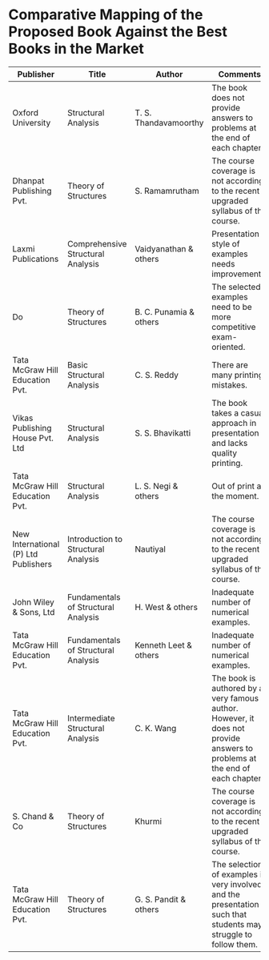 # **Comparative Mapping of the Proposed Book Against the Best Books in the Market**

| **Publisher**                        | **Title**                           | **Author**             | **Comments**                                                                                                               |
|------------------|------------------|------------------|--------------------|
| Oxford University                    | Structural Analysis                 | T. S. Thandavamoorthy  | The book does not provide answers to problems at the end of each chapter.                                                  |
| Dhanpat Publishing Pvt.              | Theory of Structures                | S. Ramamrutham         | The course coverage is not according to the recent upgraded syllabus of the course.                                        |
| Laxmi Publications                   | Comprehensive Structural Analysis   | Vaidyanathan & others  | Presentation style of examples needs improvements.                                                                         |
| Do                                   | Theory of Structures                | B. C. Punamia & others | The selected examples need to be more competitive exam-oriented.                                                           |
| Tata McGraw Hill Education Pvt.      | Basic Structural Analysis           | C. S. Reddy            | There are many printing mistakes.                                                                                          |
| Vikas Publishing House Pvt. Ltd      | Structural Analysis                 | S. S. Bhavikatti       | The book takes a casual approach in presentation and lacks quality printing.                                               |
| Tata McGraw Hill Education Pvt.      | Structural Analysis                 | L. S. Negi & others    | Out of print at the moment.                                                                                                |
| New International (P) Ltd Publishers | Introduction to Structural Analysis | Nautiyal               | The course coverage is not according to the recent upgraded syllabus of the course.                                        |
| John Wiley & Sons, Ltd               | Fundamentals of Structural Analysis | H. West & others       | Inadequate number of numerical examples.                                                                                   |
| Tata McGraw Hill Education Pvt.      | Fundamentals of Structural Analysis | Kenneth Leet & others  | Inadequate number of numerical examples.                                                                                   |
| Tata McGraw Hill Education Pvt.      | Intermediate Structural Analysis    | C. K. Wang             | The book is authored by a very famous author. However, it does not provide answers to problems at the end of each chapter. |
| S. Chand & Co                        | Theory of Structures                | Khurmi                 | The course coverage is not according to the recent upgraded syllabus of the course.                                        |
| Tata McGraw Hill Education Pvt.      | Theory of Structures                | G. S. Pandit & others  | The selection of examples is very involved, and the presentation is such that students may struggle to follow them.        |